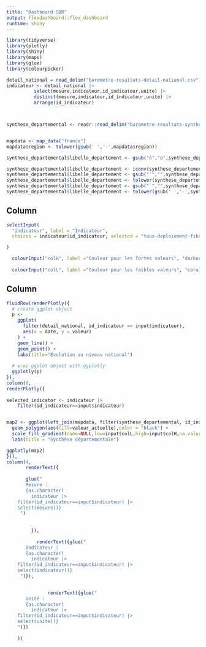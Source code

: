 ```yaml
---
title: "Dashboard SDR"
output: flexdashboard::flex_dashboard
runtime: shiny
---
```


```r
library(tidyverse)
library(plotly)
library(shiny)
library(maps)
library(glue)
library(colourpicker)

detail_national = read_delim("barometre-resultats-detail-national.csv")
indicateur <- detail_national |>
          select(mesure,indicateur,id_indicateur,unite) |>
          distinct(mesure,indicateur,id_indicateur,unite) |>
          arrange(id_indicateur)



synthese_departemental <- readr::read_delim("barometre-resultats-synthese-departemental.csv", delim = ",", trim_ws = TRUE, show_col_types = FALSE)


mapdata <- map_data("france")
mapdata$region <- tolower(gsub(' ','-',mapdata$region))

synthese_departemental$libelle_departement <- gsub("ô","o",synthese_departemental$libelle_departement)

synthese_departemental$libelle_departement <- iconv(synthese_departemental$libelle_departement,to="ASCII//TRANSLIT")
synthese_departemental$libelle_departement <- gsub("'","",synthese_departemental$libelle_departement)
synthese_departemental$libelle_departement <- tolower(synthese_departemental$libelle_departement)
synthese_departemental$libelle_departement <- gsub("`","",synthese_departemental$libelle_departement)
synthese_departemental$libelle_departement <- tolower(gsub(' ','-',synthese_departemental$libelle_departement))

```

## Column {.sidebar}

```r
selectInput(
  "indicateur", label = "Indicateur",
  choices = indicateur$id_indicateur, selected = "taux-deploiement-fibre"

)

  colourInput("colH", label ="Couleur pour les fortes valeurs", "darkorchid4")
  
  colourInput("colL", label ="Couleur pour les faibles valeurs", "coral1")

```

## Column

```r

fluidRow(renderPlotly({
  # create ggplot object
  p <-
    ggplot(
      filter(detail_national, id_indicateur == input$indicateur),
      aes(x = date, y = valeur)
    ) +
    geom_line() +
    geom_point() +
    labs(title="Evolution au niveau national")
  
  # wrap ggplot object with ggplotly
  ggplotly(p)
}),
column(8,
renderPlotly({
  
selected_indicator <- indicateur |>
    filter(id_indicateur==input$indicateur)


map2 <- ggplot(left_join(mapdata, filter(synthese_departemental, id_indicateur == input$indicateur), by = c("region" = "libelle_departement")), aes(x=long, y=lat, group=group)) +
  geom_polygon(aes(fill=valeur_actuelle),color = "black") + 
  scale_fill_gradient(name=NULL,low=input$colL,high=input$colH,na.value="gray") +
  labs(title = "Synthèse départementale")

ggplotly(map2)
})),
column(4,
       renderText({
       
       glue(" 
       Mesure : 
       {as.character(
         indicateur |>
    filter(id_indicateur==input$indicateur) |>
    select(mesure))}
     ")
         
         
         }),
    
           renderText({glue(" 
       Indicateur : 
       {as.character(
         indicateur |>
    filter(id_indicateur==input$indicateur) |>
    select(indicateur))}
     ")}),
         

               renderText({glue(" 
       Unité : 
       {as.character(
         indicateur |>
    filter(id_indicateur==input$indicateur) |>
    select(unite))}
    ")})
             
    ))

```
